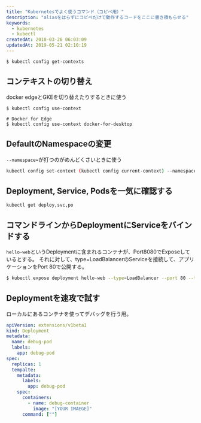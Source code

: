 ```yaml
---
title: "Kubernetesでよく使うコマンド（コピペ用）"
description: "aliasをはらずにコピペだけで動作するコードをここに書き積もらせる"
keywords:
  - kubernetes
  - kubectl
createdAt: 2018-03-26 06:03:09
updatedAt: 2019-05-21 02:10:19
---
```


```
$ kubectl config get-contexts
```

## コンテキストの切り替え

docker edgeとGKEを切り替えたりするときに使う

```
$ kubectl config use-context

# Docker for Edge
$ kubectl config use-context docker-for-desktop
```

## DefaultのNamespaceの変更

`--namespace=`が打つのがめんどくさいときに使う

```bash
kubectl config set-context (kubectl config current-context) --namespace=
```


## Deployment, Service, Podsを一気に確認する

```
kubectl get deploy,svc,po
```


## コマンドラインからDeploymentにServiceをバインドする

`hello-web`というDeploymentに含まれるコンテナが、Port8080でExposeしているとする。
それに対して、type=LoadBalancerのServiceを接続して、アプリケーションをPort 80で公開する。

```bash
$ kubectl expose deployment hello-web --type=LoadBalancer --port 80 --target-port 8080
```

## Deploymentを速攻で試す

ローカルにあるコンテナを使ってデバッグを行う用。

```yaml
apiVersion: extensions/v1beta1
kind: Deployment
metadata:
  name: debug-pod
  labels:
    app: debug-pod
spec:
  replicas: 1
  tempalte:
    metadata:
      labels:
        app: debug-pod
    spec:
      containers:
        - name: debug-container
          image: "[YOUR IMAEGE]"
      command: [""]
```

